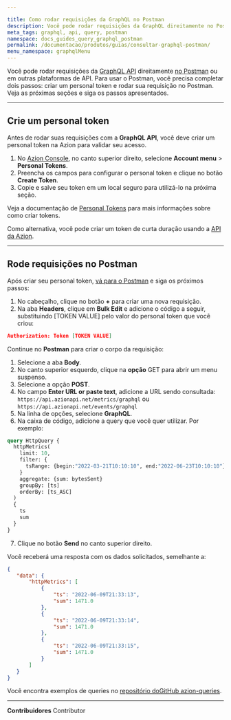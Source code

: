 ```yaml
---

title: Como rodar requisições da GraphQL no Postman
description: Você pode rodar requisições da GraphQL direitamente no Postman e receber respostas.
meta_tags: graphql, api, query, postman
namespace: docs_guides_query_graphql_postman
permalink: /documentacao/produtos/guias/consultar-graphql-postman/
menu_namespace: graphqlMenu
---
```


Você pode rodar requisições da [GraphQL API](/pt-br/documentacao/produtos/graphql-api/visao-geral/) direitamente [no Postman](https://www.postman.com/) ou em outras plataformas de API. Para usar o Postman, você precisa completar dois passos: ⁠criar um personal token e rodar sua requisição no Postman. Veja as próximas seções e siga os passos apresentados.

---

## Crie um personal token

Antes de rodar suas requisições com a **GraphQL API⁠**, você deve criar um personal token na Azion para validar seu acesso.

1. No [Azion Console](https://console.azion.com/), no canto superior direito, selecione **Account menu** > **Personal Tokens**.
2. Preencha os campos para configurar o personal token e clique no botão **Create Token**.
3. Copie e salve seu token em um local seguro para utilizá-lo na próxima seção.

Veja a documentação de [Personal Tokens](/pt-br/documentacao/produtos/gestao-de-contas/personal-tokens/) para mais informações sobre como criar tokens.

Como alternativa, você pode criar um token de curta duração usando a [API da Azion](https://api.azion.com/).

---

## Rode requisições no Postman

Após criar seu personal token, [vá para o Postman](https://www.postman.com/) e siga os próximos passos:

1. No cabeçalho, clique no botão **+** para criar uma nova requisição.
2. Na aba **Headers**, clique em⁠ **Bulk Edit** e adicione o código a seguir, substituindo [TOKEN VALUE] pelo valor do personal token que você criou:

```json
Authorization: Token [TOKEN VALUE]
```

Continue no **Postman** para criar o corpo da requisição:

1. Selecione a aba **Body**.
2. No canto superior esquerdo, clique na **opção** GET para abrir um menu suspenso.
3. Selecione a opção **POST**.
4. No campo **Enter URL or paste text**, adicione a URL sendo consultada: `https://api.azionapi.net/metrics/graphql` ou `https://api.azionapi.net/events/graphql`
5. Na linha de opções, selecione **GraphQL**.
6. Na caixa de código, adicione a query que você quer utilizar. Por exemplo:

```graphql
query HttpQuery {
  httpMetrics(
    limit: 10,
    filter: {
      tsRange: {begin:"2022-03-21T10:10:10", end:"2022-06-23T10:10:10"}
    }
    aggregate: {sum: bytesSent}
    groupBy: [ts]
    orderBy: [ts_ASC]
  )
  {
    ts
    sum
  }
}
```

7. Clique no botão **Send** no canto superior direito.

Você receberá uma resposta com os dados solicitados, semelhante a:

```json
{
   "data": {
       "httpMetrics": [
           {
               "ts": "2022-06-09T21:33:13",
               "sum": 1471.0
           },
           {
               "ts": "2022-06-09T21:33:14",
               "sum": 1471.0
           },
           {
               "ts": "2022-06-09T21:33:15",
               "sum": 1471.0
           }
       ]
   }
}
```

Você encontra exemplos de queries no [repositório do⁠GitHub azion-queries](https://github.com/aziontech/azion-queries).




---


**Contribuidores** <ContributorList>Contributor</ContributorList>
